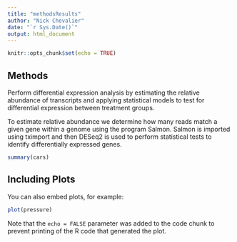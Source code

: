 ```yaml
---
title: "methodsResults"
author: "Nick Chevalier"
date: "`r Sys.Date()`"
output: html_document
---
```


```r
knitr::opts_chunk$set(echo = TRUE)
```

## Methods

Perform differential expression analysis by estimating the relative abundance of transcripts and applying statistical models to test for differential expression between treatment groups. 

To estimate relative abundance we determine how many reads match a given gene within a genome using the program Salmon. Salmon is imported using tximport and then DESeq2 is used to perform statistical tests to identify differentially expressed genes. 


```r
summary(cars)
```

## Including Plots

You can also embed plots, for example:

```r
plot(pressure)
```

Note that the `echo = FALSE` parameter was added to the code chunk to prevent printing of the R code that generated the plot.
